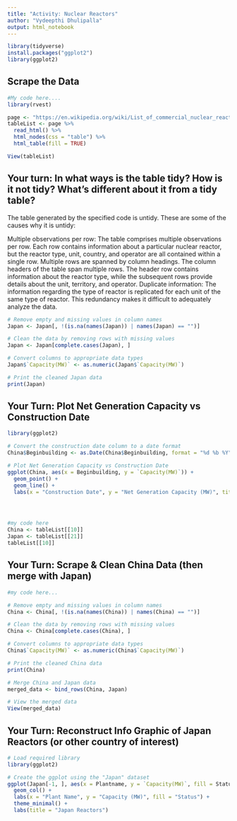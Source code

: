 ```yaml
---
title: "Activity: Nuclear Reactors"
author: "Vydeepthi Dhulipalla"
output: html_notebook
---
```


```r
library(tidyverse)
install.packages("ggplot2")
library(ggplot2)

```

## Scrape the Data 

```r
#My code here.... 
library(rvest)

page <- "https://en.wikipedia.org/wiki/List_of_commercial_nuclear_reactors"
tableList <- page %>%
  read_html() %>%
  html_nodes(css = "table") %>%
  html_table(fill = TRUE)

View(tableList)
```


## Your turn: In what ways is the table tidy? How is it not tidy? What’s different about it from a tidy table?

The table generated by the specified code is untidy. These are some of the causes why it is untidy:

Multiple observations per row: The table comprises multiple observations per row. Each row contains information about a particular nuclear reactor, but the reactor type, unit, country, and operator are all contained within a single row.
Multiple rows are spanned by column headings. The column headers of the table span multiple rows. The header row contains information about the reactor type, while the subsequent rows provide details about the unit, territory, and operator.
Duplicate information: The information regarding the type of reactor is replicated for each unit of the same type of reactor. This redundancy makes it difficult to adequately analyze the data.
```r
# Remove empty and missing values in column names
Japan <- Japan[, !(is.na(names(Japan)) | names(Japan) == "")]

# Clean the data by removing rows with missing values
Japan <- Japan[complete.cases(Japan), ]

# Convert columns to appropriate data types
Japan$`Capacity(MW)` <- as.numeric(Japan$`Capacity(MW)`)

# Print the cleaned Japan data
print(Japan)
```




## Your Turn: Plot Net Generation Capacity vs Construction Date

```r
library(ggplot2)

# Convert the construction date column to a date format
China$Beginbuilding <- as.Date(China$Beginbuilding, format = "%d %b %Y")

# Plot Net Generation Capacity vs Construction Date
ggplot(China, aes(x = Beginbuilding, y = `Capacity(MW)`)) +
  geom_point() +
  geom_line() +
  labs(x = "Construction Date", y = "Net Generation Capacity (MW)", title = "Net Generation Capacity vs Construction Date")




#my code here 
China <- tableList[[10]]
Japan <- tableList[[21]]
tableList[[10]]
```


## Your Turn: Scrape & Clean China Data (then merge with Japan)

```r
#my code here... 

# Remove empty and missing values in column names
China <- China[, !(is.na(names(China)) | names(China) == "")]

# Clean the data by removing rows with missing values
China <- China[complete.cases(China), ]

# Convert columns to appropriate data types
China$`Capacity(MW)` <- as.numeric(China$`Capacity(MW)`)

# Print the cleaned China data
print(China)

# Merge China and Japan data
merged_data <- bind_rows(China, Japan)

# View the merged data
View(merged_data)
```





## Your Turn: Reconstruct Info Graphic of Japan Reactors (or other country of interest)

```r


# Load required library
library(ggplot2)

# Create the ggplot using the "Japan" dataset
ggplot(Japan[-1, ], aes(x = Plantname, y = `Capacity(MW)`, fill = Status)) +
  geom_col() +
  labs(x = "Plant Name", y = "Capacity (MW)", fill = "Status") +
  theme_minimal() +
  labs(title = "Japan Reactors")


```